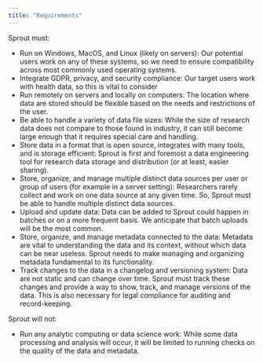 ```yaml
---
title: "Requirements"
---
```


Sprout must:

-   Run on Windows, MacOS, and Linux (likely on servers): Our potential
    users work on any of these systems, so we need to ensure compatibility across
    most commonly used operating systems.
-   Integrate GDPR, privacy, and security compliance: Our target users
    work with health data, so this is vital to consider
-   Run remotely on servers and locally on computers: The location where
    data are stored should be flexible based on the needs and
    restrictions of the user.
-   Be able to handle a variety of data file sizes: While the size of
    research data does not compare to those found in industry, it can
    still become large enough that it requires special care and
    handling.
-   Store data in a format that is open source, integrates with many
    tools, and is storage efficient: Sprout is first and foremost a data
    engineering tool for research data storage and distribution (or at
    least, easier sharing).
-   Store, organize, and manage multiple distinct data sources per user
    or group of users (for example in a server setting): Researchers rarely
    collect and work on one data source at any
    given time. So, Sprout must be able to handle multiple distinct data
    sources.
-   Upload and update data: Data can be added to Sprout could happen in
    batches or on a more frequent basis. We anticipate that batch
    uploads will be the most common.
-   Store, organize, and manage metadata connected to the data: Metadata
    are vital to understanding the data and its context, without which
    data can be near useless. Sprout needs to make managing and
    organizing metadata fundamental to its functionality.
-   Track changes to the data in a changelog and versioning system: Data
    are not static and can change over time. Sprout must
    track these changes and provide a way to show, track, and manage
    versions of the data. This is also necessary for legal compliance
    for auditing and record-keeping.

 Sprout will not:

-   Run any analytic computing or data science work: While some
    data processing and analysis will occur, it will be limited
    to running checks on the quality of the data and metadata.
